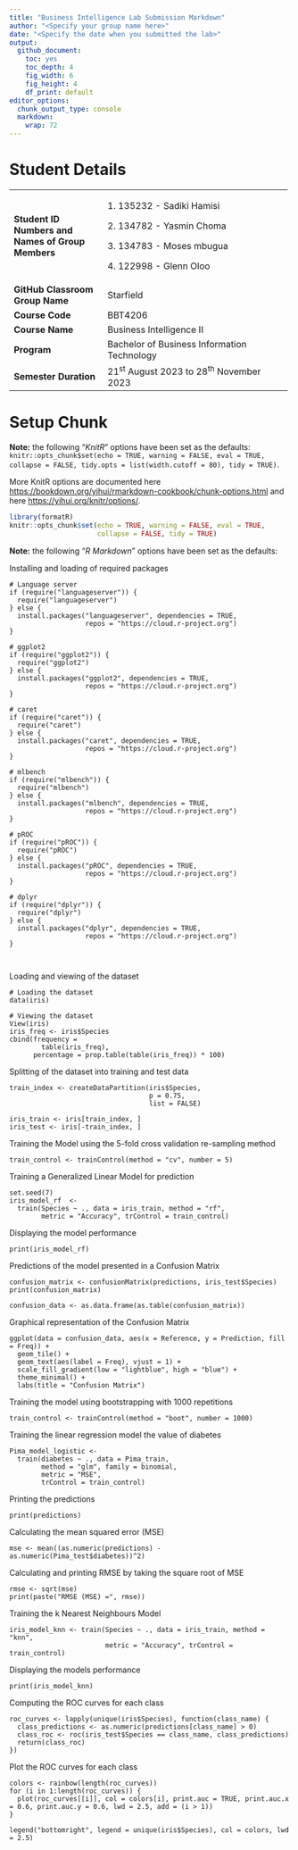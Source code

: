 ```yaml
---
title: "Business Intelligence Lab Submission Markdown"
author: "<Specify your group name here>"
date: "<Specify the date when you submitted the lab>"
output:
  github_document: 
    toc: yes
    toc_depth: 4
    fig_width: 6
    fig_height: 4
    df_print: default
editor_options:
  chunk_output_type: console
  markdown: 
    wrap: 72
---
```


# Student Details

+-----------------------+----------------------------------------------+
| **Student ID Numbers  | 1\. 135232 - Sadiki Hamisi                   |
| and Names of Group    |                                              |
| Members**             | 2\. 134782 - Yasmin Choma                    |
|                       |                                              |
|                       | 3\. 134783 - Moses mbugua                    |
|                       |                                              |
|                       | 4\. 122998 - Glenn Oloo                      |
+-----------------------+----------------------------------------------+
| **GitHub Classroom    | Starfield                                    |
| Group Name**          |                                              |
+-----------------------+----------------------------------------------+
| **Course Code**       | BBT4206                                      |
+-----------------------+----------------------------------------------+
| **Course Name**       | Business Intelligence II                     |
+-----------------------+----------------------------------------------+
| **Program**           | Bachelor of Business Information Technology  |
+-----------------------+----------------------------------------------+
| **Semester Duration** | 21^st^ August 2023 to 28^th^ November 2023   |
+-----------------------+----------------------------------------------+

# Setup Chunk

**Note:** the following "*KnitR*" options have been set as the
defaults:\
`knitr::opts_chunk$set(echo = TRUE, warning = FALSE, eval = TRUE, collapse = FALSE, tidy.opts = list(width.cutoff = 80), tidy = TRUE)`.

More KnitR options are documented here
<https://bookdown.org/yihui/rmarkdown-cookbook/chunk-options.html> and
here <https://yihui.org/knitr/options/>.

```r
library(formatR)
knitr::opts_chunk$set(echo = TRUE, warning = FALSE, eval = TRUE,
                      collapse = FALSE, tidy = TRUE)
```

**Note:** the following "*R Markdown*" options have been set as the
defaults:

Installing and loading of required packages
```Code
# Language server
if (require("languageserver")) {
  require("languageserver")
} else {
  install.packages("languageserver", dependencies = TRUE,
                   repos = "https://cloud.r-project.org")
}

# ggplot2 
if (require("ggplot2")) {
  require("ggplot2")
} else {
  install.packages("ggplot2", dependencies = TRUE,
                   repos = "https://cloud.r-project.org")
}

# caret 
if (require("caret")) {
  require("caret")
} else {
  install.packages("caret", dependencies = TRUE,
                   repos = "https://cloud.r-project.org")
}

# mlbench 
if (require("mlbench")) {
  require("mlbench")
} else {
  install.packages("mlbench", dependencies = TRUE,
                   repos = "https://cloud.r-project.org")
}

# pROC 
if (require("pROC")) {
  require("pROC")
} else {
  install.packages("pROC", dependencies = TRUE,
                   repos = "https://cloud.r-project.org")
}

# dplyr 
if (require("dplyr")) {
  require("dplyr")
} else {
  install.packages("dplyr", dependencies = TRUE,
                   repos = "https://cloud.r-project.org")
}



```


Loading and viewing of the dataset
```Code

# Loading the dataset
data(iris)

# Viewing the dataset
View(iris)
iris_freq <- iris$Species
cbind(frequency =
        table(iris_freq),
      percentage = prop.table(table(iris_freq)) * 100)

```


Splitting of the dataset into training and test data
```Code

train_index <- createDataPartition(iris$Species,
                                   p = 0.75,
                                   list = FALSE)

iris_train <- iris[train_index, ]
iris_test <- iris[-train_index, ]

```


Training the Model using the 5-fold cross validation re-sampling method
```Code

train_control <- trainControl(method = "cv", number = 5)

```


Training a Generalized Linear Model for prediction
```Code

set.seed(7)
iris_model_rf  <-
  train(Species ~ ., data = iris_train, method = "rf",
        metric = "Accuracy", trControl = train_control)

```


Displaying the model performance
```Code

print(iris_model_rf)

```


Predictions of the model presented in a Confusion Matrix
```Code

confusion_matrix <- confusionMatrix(predictions, iris_test$Species)
print(confusion_matrix)

confusion_data <- as.data.frame(as.table(confusion_matrix))

```


Graphical representation of the Confusion Matrix
```Code
ggplot(data = confusion_data, aes(x = Reference, y = Prediction, fill = Freq)) +
  geom_tile() +
  geom_text(aes(label = Freq), vjust = 1) +
  scale_fill_gradient(low = "lightblue", high = "blue") +
  theme_minimal() +
  labs(title = "Confusion Matrix")

```


Training the model using bootstrapping with 1000 repetitions
```Code

train_control <- trainControl(method = "boot", number = 1000)

```


Training the linear regression model the value of diabetes
```Code

Pima_model_logistic <-
  train(diabetes ~ ., data = Pima_train,
        method = "glm", family = binomial,
        metric = "MSE",  
        trControl = train_control)

```


Printing the predictions
```Code

print(predictions)

```


Calculating the mean squared error (MSE)
```Code
mse <- mean((as.numeric(predictions) - as.numeric(Pima_test$diabetes))^2)

```


Calculating and printing RMSE by taking the square root of MSE
```Code

rmse <- sqrt(mse)
print(paste("RMSE (MSE) =", rmse))

```


Training the k Nearest Neighbours Model
```Code

iris_model_knn <- train(Species ~ ., data = iris_train, method = "knn",
                        metric = "Accuracy", trControl = train_control)

```


Displaying the models performance
```Code

print(iris_model_knn)

```


Computing the ROC curves for each class
```Code

roc_curves <- lapply(unique(iris$Species), function(class_name) {
  class_predictions <- as.numeric(predictions[class_name] > 0)
  class_roc <- roc(iris_test$Species == class_name, class_predictions)
  return(class_roc)
})

```


Plot the ROC curves for each class
```Code

colors <- rainbow(length(roc_curves))
for (i in 1:length(roc_curves)) {
  plot(roc_curves[[i]], col = colors[i], print.auc = TRUE, print.auc.x = 0.6, print.auc.y = 0.6, lwd = 2.5, add = (i > 1))
}

legend("bottomright", legend = unique(iris$Species), col = colors, lwd = 2.5)

```
